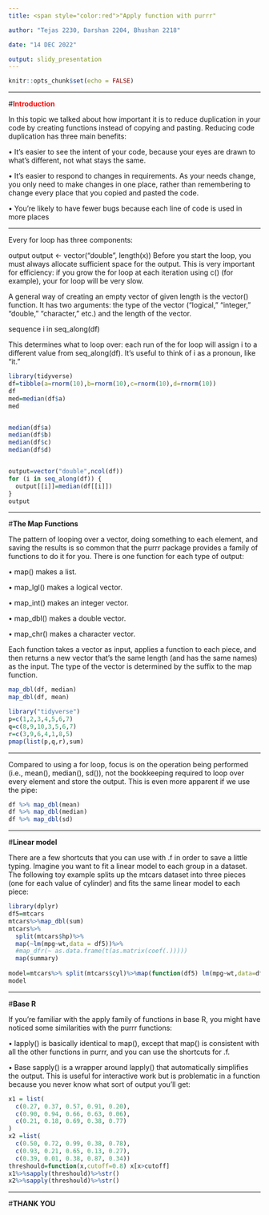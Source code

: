 ```yaml
---
title: <span style="color:red">"Apply function with purrr"

author: "Tejas 2230, Darshan 2204, Bhushan 2218"

date: "14 DEC 2022"

output: slidy_presentation
---
```


```r
knitr::opts_chunk$set(echo = FALSE)
```


---

#<span style="color:red">**Introduction**

In this topic we talked about how important it is to reduce duplication
in your code by creating functions instead of copying and
pasting. Reducing code duplication has three main benefits:

• It’s easier to see the intent of your code, because your eyes are
drawn to what’s different, not what stays the same.

• It’s easier to respond to changes in requirements. As your needs
change, you only need to make changes in one place, rather
than remembering to change every place that you copied and
pasted the code.

• You’re likely to have fewer bugs because each line of code is used
in more places


---

Every for loop has three components:

output output <- vector("double", length(x))
Before you start the loop, you must always allocate sufficient
space for the output. This is very important for efficiency: if you
grow the for loop at each iteration using c() (for example), your
for loop will be very slow.

A general way of creating an empty vector of given length is the
vector() function. It has two arguments: the type of the vector
(“logical,” “integer,” “double,” “character,” etc.) and the length of
the vector.

sequence i in seq_along(df)

This determines what to loop over: each run of the for loop will
assign i to a different value from seq_along(df). It’s useful to
think of i as a pronoun, like “it.”

```r
library(tidyverse)
df=tibble(a=rnorm(10),b=rnorm(10),c=rnorm(10),d=rnorm(10))
df
med=median(df$a)
med


median(df$a)
median(df$b)
median(df$c)
median(df$d)


output=vector("double",ncol(df))
for (i in seq_along(df)) {
  output[[i]]=median(df[[i]])
}
output
```

---

#**The Map Functions**

The pattern of looping over a vector, doing something to each element,
and saving the results is so common that the purrr package
provides a family of functions to do it for you. There is one function
for each type of output:

• map() makes a list.

• map_lgl() makes a logical vector.

• map_int() makes an integer vector.

• map_dbl() makes a double vector.

• map_chr() makes a character vector.


   Each function takes a vector as input, applies a function to each
piece, and then returns a new vector that’s the same length (and has
the same names) as the input. The type of the vector is determined
by the suffix to the map function.

```r
map_dbl(df, median)
map_dbl(df, mean)
```
```r
library("tidyverse")
p=c(1,2,3,4,5,6,7)
q=c(8,9,10,3,5,6,7)
r=c(3,9,6,4,1,8,5)
pmap(list(p,q,r),sum)

```

---

Compared to using a for loop, focus is on the operation being performed
(i.e., mean(), median(), sd()), not the bookkeeping required
to loop over every element and store the output. This is even more
apparent if we use the pipe:

```r
df %>% map_dbl(mean)
df %>% map_dbl(median)
df %>% map_dbl(sd)
```


---


#**Linear model**

There are a few shortcuts that you can use with .f in order to save a
little typing. Imagine you want to fit a linear model to each group in
a dataset. The following toy example splits up the mtcars dataset
into three pieces (one for each value of cylinder) and fits the same
linear model to each piece:
```r
library(dplyr)
df5=mtcars
mtcars%>%map_dbl(sum)
mtcars%>%
  split(mtcars$hp)%>%
  map(~lm(mpg~wt,data = df5))%>%
  #map_dfr(~ as.data.frame(t(as.matrix(coef(.)))))
  map(summary)
  
model=mtcars%>% split(mtcars$cyl)%>%map(function(df5) lm(mpg~wt,data=df5))
model
```


---


#**Base R**

If you’re familiar with the apply family of functions in base R, you
might have noticed some similarities with the purrr functions:

• lapply() is basically identical to map(), except that map() is
consistent with all the other functions in purrr, and you can use
the shortcuts for .f.

• Base sapply() is a wrapper around lapply() that automatically
simplifies the output. This is useful for interactive work but is
problematic in a function because you never know what sort of
output you’ll get:

```r
x1 = list(
  c(0.27, 0.37, 0.57, 0.91, 0.20),
  c(0.90, 0.94, 0.66, 0.63, 0.06),
  c(0.21, 0.18, 0.69, 0.38, 0.77)
)
x2 =list(
  c(0.50, 0.72, 0.99, 0.38, 0.78),
  c(0.93, 0.21, 0.65, 0.13, 0.27),
  c(0.39, 0.01, 0.38, 0.87, 0.34))
threshould=function(x,cutoff=0.8) x[x>cutoff]
x1%>%sapply(threshould)%>%str()
x2%>%sapply(threshould)%>%str()

```


---

#**THANK YOU**
  
